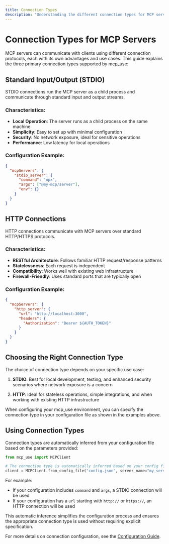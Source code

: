 ```yaml
---
title: Connection Types
description: "Understanding the different connection types for MCP servers"
---
```


# Connection Types for MCP Servers

MCP servers can communicate with clients using different connection protocols, each with its own advantages and use cases. This guide explains the three primary connection types supported by mcp_use:

## Standard Input/Output (STDIO)

STDIO connections run the MCP server as a child process and communicate through standard input and output streams.

### Characteristics:

- **Local Operation**: The server runs as a child process on the same machine
- **Simplicity**: Easy to set up with minimal configuration
- **Security**: No network exposure, ideal for sensitive operations
- **Performance**: Low latency for local operations

### Configuration Example:

```json
{
  "mcpServers": {
    "stdio_server": {
      "command": "npx",
      "args": ["@my-mcp/server"],
      "env": {}
    }
  }
}
```

## HTTP Connections

HTTP connections communicate with MCP servers over standard HTTP/HTTPS protocols.

### Characteristics:

- **RESTful Architecture**: Follows familiar HTTP request/response patterns
- **Statelessness**: Each request is independent
- **Compatibility**: Works well with existing web infrastructure
- **Firewall-Friendly**: Uses standard ports that are typically open

### Configuration Example:

```json
{
  "mcpServers": {
    "http_server": {
      "url": "http://localhost:3000",
      "headers": {
        "Authorization": "Bearer ${AUTH_TOKEN}"
      }
    }
  }
}
```

## Choosing the Right Connection Type

The choice of connection type depends on your specific use case:

1. **STDIO**: Best for local development, testing, and enhanced security scenarios where network exposure is a concern

2. **HTTP**: Ideal for stateless operations, simple integrations, and when working with existing HTTP infrastructure

When configuring your mcp_use environment, you can specify the connection type in your configuration file as shown in the examples above.

## Using Connection Types

Connection types are automatically inferred from your configuration file based on the parameters provided:

```python
from mcp_use import MCPClient

# The connection type is automatically inferred based on your config file
client = MCPClient.from_config_file("config.json", server_name="my_server")
```

For example:

- If your configuration includes `command` and `args`, a STDIO connection will be used
- If your configuration has a `url` starting with `http://` or `https://`, an HTTP connection will be used

This automatic inference simplifies the configuration process and ensures the appropriate connection type is used without requiring explicit specification.

For more details on connection configuration, see the [Configuration Guide](./configuration).
